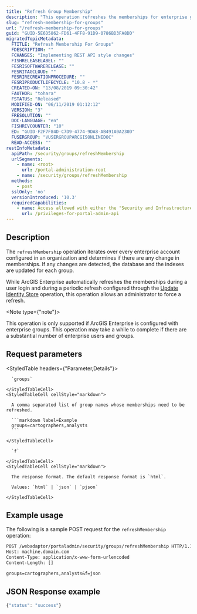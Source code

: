 ```yaml
---
title: "Refresh Group Membership"
description: "This operation refreshes the memberships for enterprise groups."
slug: "refresh-membership-for-groups"
url: "/refresh-membership-for-groups"
guid: "GUID-5E6D5862-FD61-4FF8-91D9-0786BD3FA8DD"
migratedTopicMetadata:
  FTITLE: "Refresh Membership For Groups"
  FDESCRIPTION: ""
  FCHANGES: "Implementing REST API style changes"
  FISHRELEASELABEL: ""
  FESRISOFTWARERELEASE: ""
  FESRITAGCLOUD: ""
  FESRIRECREATIONPROCEDURE: ""
  FESRIPRODUCTLIFECYCLE: "10.8 - *"
  CREATED-ON: "13/08/2019 09:30:42"
  FAUTHOR: "tohara"
  FSTATUS: "Released"
  MODIFIED-ON: "06/11/2019 01:12:12"
  VERSION: "3"
  FRESOLUTION: ""
  DOC-LANGUAGE: "en"
  FISHREVCOUNTER: "10"
  ED: "GUID-F2F7F84D-C7D9-4774-9DA8-AB491A0A230D"
  FUSERGROUP: "VUSERGROUPARCGISONLINEDOC"
  READ-ACCESS: ""
restInfoMetadata:
  apiPath: /security/groups/refreshMembership
  urlSegments:
    - name: <root>
      url: /portal-administration-root
    - name: /security/groups/refreshMembership
  methods:
    - post
  sslOnly: 'no'
  versionIntroduced: '10.3'
  requiredCapabilities:
    - name: Access allowed with either the "Security and Infrastructure" or "Link to Enterprise Groups" privileges
      url: /privileges-for-portal-admin-api
---
```


## Description

The `refreshMembership` operation iterates over every enterprise account configured in an organization and determines if there are any change in memberships. If any changes are detected, the database and the indexes are updated for each group.

While ArcGIS Enterprise automatically refreshes the memberships during a user login and during a periodic refresh configured through the [Update Identity Store](/update-identity-store) operation, this operation allows an administrator to force a refresh.

<Note type={"note"}>

This operation is only supported if ArcGIS Enterprise is configured with enterprise groups. This operation may take a while to complete if there are a substantial number of enterprise users and groups.

</Note>

##  Request parameters

<StyledTable headers={"Parameter,Details"}>
  <StyledTableRow>
    <StyledTableCell cellStyle="markdown">

      `groups` 

    </StyledTableCell>
    <StyledTableCell cellStyle="markdown">

      A comma separated list of group names whose memberships need to be refreshed.

      ```markdown label=Example
      groups=cartographers,analysts
      ```

    </StyledTableCell>
  </StyledTableRow>
  <StyledTableRow>
    <StyledTableCell cellStyle="markdown">

      `f` 

    </StyledTableCell>
    <StyledTableCell cellStyle="markdown">

      The response format. The default response format is `html`.

      Values: `html` | `json` | `pjson`

    </StyledTableCell>
  </StyledTableRow>
</StyledTable>

## Example usage

The following is a sample POST request for the `refreshMembership` operation:

```markdown
POST /webadaptor/portaladmin/security/groups/refreshMembership HTTP/1.1
Host: machine.domain.com
Content-Type: application/x-www-form-urlencoded
Content-Length: []

groups=cartographers,analysts&f=json
```

## JSON Response example

```javascript
{"status": "success"}
```
